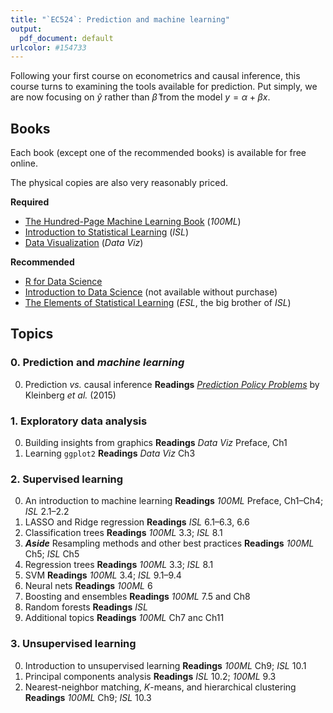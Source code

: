 ```yaml
---
title: "`EC524`: Prediction and machine learning"
output:
  pdf_document: default
urlcolor: #154733
---
```


Following your first course on econometrics and causal inference, this course turns to examining the tools available for prediction. Put simply, we are now focusing on $\hat{y}$ rather than $\hat{\beta}$ from the model $y = \alpha + \beta x$.

## Books

Each book (except one of the recommended books) is available for free online.

The physical copies are also very reasonably priced.

**Required**

- [The Hundred-Page Machine Learning Book](http://themlbook.com/) (*100ML*)
- [Introduction to Statistical Learning](https://www-bcf.usc.edu/~gareth/ISL/) (*ISL*)
- [Data Visualization](https://socviz.co/) (*Data Viz*)

**Recommended**

- [R for Data Science](https://r4ds.had.co.nz/)
- [Introduction to Data Science](https://www.springer.com/us/book/9783319500164) (not available without purchase)
- [The Elements of Statistical Learning](http://web.stanford.edu/~hastie/ElemStatLearn/) (*ESL*, the big brother of *ISL*)

## Topics

### 0. Prediction and *machine learning*

0. Prediction *vs.* causal inference **Readings** [*Prediction Policy Problems*](https://www.aeaweb.org/articles?id=10.1257/aer.p20151023) by Kleinberg *et al.* (2015)

### 1. Exploratory data analysis

0. Building insights from graphics **Readings** *Data Viz* Preface, Ch1
1. Learning `ggplot2` **Readings** *Data Viz* Ch3

### 2. Supervised learning

0. An introduction to machine learning **Readings** *100ML* Preface, Ch1–Ch4; *ISL* 2.1–2.2
1. LASSO and Ridge regression **Readings** *ISL* 6.1–6.3, 6.6
2. Classification trees **Readings** *100ML* 3.3; *ISL* 8.1
3. ***Aside*** Resampling methods and other best practices **Readings** *100ML* Ch5; *ISL* Ch5
4. Regression trees **Readings** *100ML* 3.3; *ISL* 8.1
5. SVM **Readings** *100ML* 3.4; *ISL* 9.1–9.4
6. Neural nets **Readings** *100ML* 6
7. Boosting and ensembles **Readings** *100ML* 7.5 and Ch8
8. Random forests **Readings** *ISL*
9. Additional topics **Readings** *100ML* Ch7 anc Ch11

### 3. Unsupervised learning

0. Introduction to unsupervised learning **Readings** *100ML* Ch9; *ISL* 10.1
1. Principal components analysis **Readings** *ISL* 10.2; *100ML* 9.3
2. Nearest-neighbor matching, *K*-means, and hierarchical clustering **Readings** *100ML* Ch9; *ISL* 10.3

